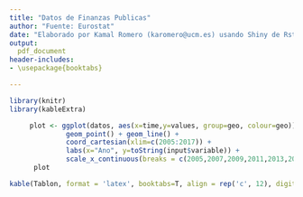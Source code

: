 ```yaml
---
title: "Datos de Finanzas Publicas"
author: "Fuente: Eurostat"
date: "Elaborado por Kamal Romero (karomero@ucm.es) usando Shiny de Rstudio"
output:
  pdf_document
header-includes:
- \usepackage{booktabs}

---
```


```r
library(knitr)
library(kableExtra)
```


```r
     plot <- ggplot(datos, aes(x=time,y=values, group=geo, colour=geo)) +
              geom_point() + geom_line() +
              coord_cartesian(xlim=c(2005:2017)) +
              labs(x="Ano", y=toString(input$variable)) +
              scale_x_continuous(breaks = c(2005,2007,2009,2011,2013,2015,2017))
      plot
```


```r
kable(Tablon, format = 'latex', booktabs=T, align = rep('c', 12), digits = 1)
```
